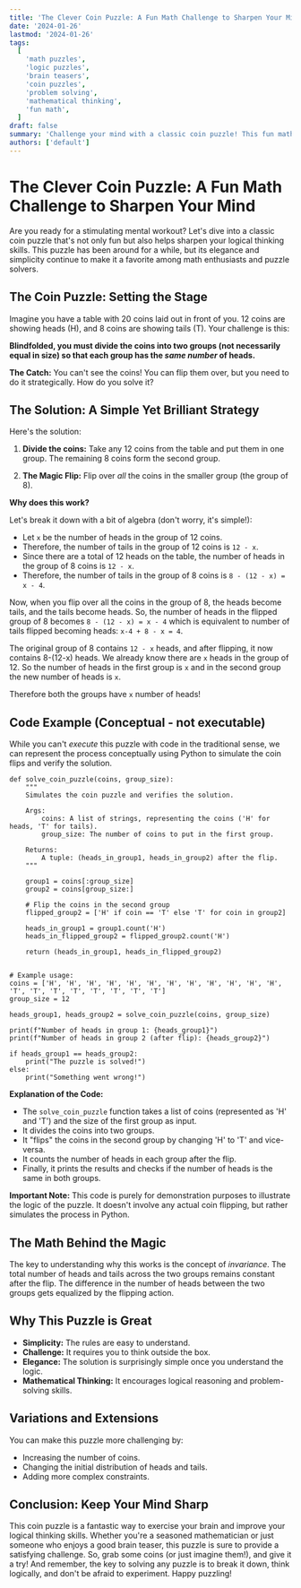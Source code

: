```yaml
---
title: 'The Clever Coin Puzzle: A Fun Math Challenge to Sharpen Your Mind'
date: '2024-01-26'
lastmod: '2024-01-26'
tags:
  [
    'math puzzles',
    'logic puzzles',
    'brain teasers',
    'coin puzzles',
    'problem solving',
    'mathematical thinking',
    'fun math',
  ]
draft: false
summary: 'Challenge your mind with a classic coin puzzle! This fun math problem involves strategic thinking and a bit of logic. Learn the solution and discover the mathematical principles behind it. Perfect for math enthusiasts and anyone who enjoys a good brain teaser.'
authors: ['default']
---
```


# The Clever Coin Puzzle: A Fun Math Challenge to Sharpen Your Mind

Are you ready for a stimulating mental workout? Let's dive into a classic coin puzzle that's not only fun but also helps sharpen your logical thinking skills. This puzzle has been around for a while, but its elegance and simplicity continue to make it a favorite among math enthusiasts and puzzle solvers.

## The Coin Puzzle: Setting the Stage

Imagine you have a table with 20 coins laid out in front of you. 12 coins are showing heads (H), and 8 coins are showing tails (T). Your challenge is this:

**Blindfolded, you must divide the coins into two groups (not necessarily equal in size) so that each group has the _same number_ of heads.**

**The Catch:** You can't see the coins! You can flip them over, but you need to do it strategically. How do you solve it?

## The Solution: A Simple Yet Brilliant Strategy

Here's the solution:

1. **Divide the coins:** Take any 12 coins from the table and put them in one group. The remaining 8 coins form the second group.

2. **The Magic Flip:** Flip over _all_ the coins in the smaller group (the group of 8).

**Why does this work?**

Let's break it down with a bit of algebra (don't worry, it's simple!):

- Let `x` be the number of heads in the group of 12 coins.
- Therefore, the number of tails in the group of 12 coins is `12 - x`.
- Since there are a total of 12 heads on the table, the number of heads in the group of 8 coins is `12 - x`.
- Therefore, the number of tails in the group of 8 coins is `8 - (12 - x) = x - 4`.

Now, when you flip over all the coins in the group of 8, the heads become tails, and the tails become heads. So, the number of heads in the flipped group of 8 becomes `8 - (12 - x) = x - 4` which is equivalent to number of tails flipped becoming heads: `x-4 + 8 - x = 4`.

The original group of 8 contains `12 - x` heads, and after flipping, it now contains 8-(12-x) heads. We already know there are `x` heads in the group of 12. So the number of heads in the first group is `x` and in the second group the new number of heads is `x`.

Therefore both the groups have `x` number of heads!

## Code Example (Conceptual - not executable)

While you can't _execute_ this puzzle with code in the traditional sense, we can represent the process conceptually using Python to simulate the coin flips and verify the solution.

```plaintext
def solve_coin_puzzle(coins, group_size):
    """
    Simulates the coin puzzle and verifies the solution.

    Args:
        coins: A list of strings, representing the coins ('H' for heads, 'T' for tails).
        group_size: The number of coins to put in the first group.

    Returns:
        A tuple: (heads_in_group1, heads_in_group2) after the flip.
    """

    group1 = coins[:group_size]
    group2 = coins[group_size:]

    # Flip the coins in the second group
    flipped_group2 = ['H' if coin == 'T' else 'T' for coin in group2]

    heads_in_group1 = group1.count('H')
    heads_in_flipped_group2 = flipped_group2.count('H')

    return (heads_in_group1, heads_in_flipped_group2)


# Example usage:
coins = ['H', 'H', 'H', 'H', 'H', 'H', 'H', 'H', 'H', 'H', 'H', 'H', 'T', 'T', 'T', 'T', 'T', 'T', 'T', 'T']
group_size = 12

heads_group1, heads_group2 = solve_coin_puzzle(coins, group_size)

print(f"Number of heads in group 1: {heads_group1}")
print(f"Number of heads in group 2 (after flip): {heads_group2}")

if heads_group1 == heads_group2:
    print("The puzzle is solved!")
else:
    print("Something went wrong!")
```

**Explanation of the Code:**

- The `solve_coin_puzzle` function takes a list of coins (represented as 'H' and 'T') and the size of the first group as input.
- It divides the coins into two groups.
- It "flips" the coins in the second group by changing 'H' to 'T' and vice-versa.
- It counts the number of heads in each group after the flip.
- Finally, it prints the results and checks if the number of heads is the same in both groups.

**Important Note:** This code is purely for demonstration purposes to illustrate the logic of the puzzle. It doesn't involve any actual coin flipping, but rather simulates the process in Python.

## The Math Behind the Magic

The key to understanding why this works is the concept of _invariance_. The total number of heads and tails across the two groups remains constant after the flip. The difference in the number of heads between the two groups gets equalized by the flipping action.

## Why This Puzzle is Great

- **Simplicity:** The rules are easy to understand.
- **Challenge:** It requires you to think outside the box.
- **Elegance:** The solution is surprisingly simple once you understand the logic.
- **Mathematical Thinking:** It encourages logical reasoning and problem-solving skills.

## Variations and Extensions

You can make this puzzle more challenging by:

- Increasing the number of coins.
- Changing the initial distribution of heads and tails.
- Adding more complex constraints.

## Conclusion: Keep Your Mind Sharp

This coin puzzle is a fantastic way to exercise your brain and improve your logical thinking skills. Whether you're a seasoned mathematician or just someone who enjoys a good brain teaser, this puzzle is sure to provide a satisfying challenge. So, grab some coins (or just imagine them!), and give it a try! And remember, the key to solving any puzzle is to break it down, think logically, and don't be afraid to experiment. Happy puzzling!
